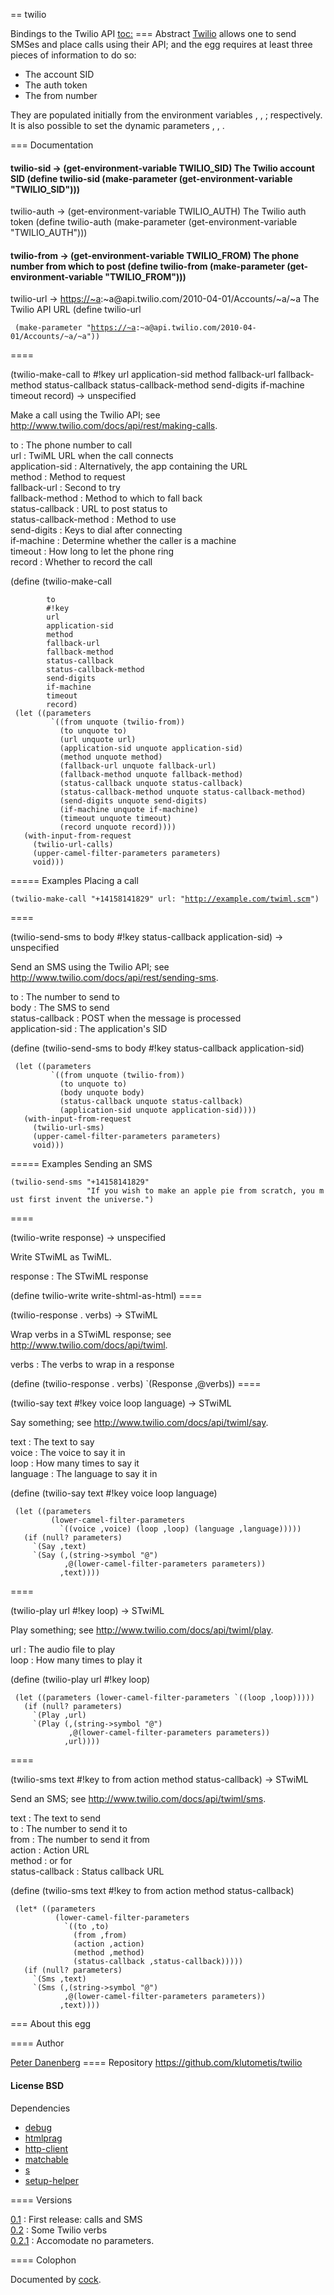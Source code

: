 == twilio

Bindings to the Twilio API
[[toc:]]
=== Abstract
[[http://www.twilio.com/|Twilio]] allows one to send SMSes and
place calls using their API; and the {{twilio}} egg requires at least three
pieces of information to do so:

* The account SID
* The auth token
* The from number

They are populated initially from the environment
variables {{TWILIO_SID}}, {{TWILIO_AUTH}}, {{TWILIO_FROM}};
respectively. It is also possible to set the dynamic
parameters {{twilio-sid}}, {{twilio-auth}}, {{twilio-from}}.


=== Documentation
==== {{twilio-sid}}
<parameter>twilio-sid → (get-environment-variable TWILIO_SID)</parameter>
The Twilio account SID
<enscript highlight="scheme">(define twilio-sid (make-parameter (get-environment-variable "TWILIO_SID")))
</enscript>
==== {{twilio-auth}}
<parameter>twilio-auth → (get-environment-variable TWILIO_AUTH)</parameter>
The Twilio auth token
<enscript highlight="scheme">(define twilio-auth (make-parameter (get-environment-variable "TWILIO_AUTH")))
</enscript>
==== {{twilio-from}}
<parameter>twilio-from → (get-environment-variable TWILIO_FROM)</parameter>
The phone number from which to post
<enscript highlight="scheme">(define twilio-from (make-parameter (get-environment-variable "TWILIO_FROM")))
</enscript>
==== {{twilio-url}}
<parameter>twilio-url → https://~a:~a@api.twilio.com/2010-04-01/Accounts/~a/~a</parameter>
The Twilio API URL
<enscript highlight="scheme">(define twilio-url
  (make-parameter "https://~a:~a@api.twilio.com/2010-04-01/Accounts/~a/~a"))
</enscript>
==== {{twilio-make-call}}
<procedure>(twilio-make-call to #!key url application-sid method fallback-url fallback-method status-callback status-callback-method send-digits if-machine timeout record) → unspecified</procedure>
Make a call using the Twilio API; see [[http://www.twilio.com/docs/api/rest/making-calls]].
; to : The phone number to call
; url : TwiML URL when the call connects
; application-sid : Alternatively, the app containing the URL
; method : Method to request {{url}}
; fallback-url : Second {{url}} to try
; fallback-method : Method to which to fall back
; status-callback : URL to post status to
; status-callback-method : Method to use
; send-digits : Keys to dial after connecting
; if-machine : Determine whether the caller is a machine
; timeout : How long to let the phone ring
; record : Whether to record the call
<enscript highlight="scheme">(define (twilio-make-call
         to
         #!key
         url
         application-sid
         method
         fallback-url
         fallback-method
         status-callback
         status-callback-method
         send-digits
         if-machine
         timeout
         record)
  (let ((parameters
          `((from unquote (twilio-from))
            (to unquote to)
            (url unquote url)
            (application-sid unquote application-sid)
            (method unquote method)
            (fallback-url unquote fallback-url)
            (fallback-method unquote fallback-method)
            (status-callback unquote status-callback)
            (status-callback-method unquote status-callback-method)
            (send-digits unquote send-digits)
            (if-machine unquote if-machine)
            (timeout unquote timeout)
            (record unquote record))))
    (with-input-from-request
      (twilio-url-calls)
      (upper-camel-filter-parameters parameters)
      void)))
</enscript>
===== Examples
Placing a call
 (twilio-make-call "+14158141829" url: "http://example.com/twiml.scm")
==== {{twilio-send-sms}}
<procedure>(twilio-send-sms to body #!key status-callback application-sid) → unspecified</procedure>
Send an SMS using the Twilio API; see [[http://www.twilio.com/docs/api/rest/sending-sms]].
; to : The number to send to
; body : The SMS to send
; status-callback : POST when the message is processed
; application-sid : The application's SID
<enscript highlight="scheme">(define (twilio-send-sms to body #!key status-callback application-sid)
  (let ((parameters
          `((from unquote (twilio-from))
            (to unquote to)
            (body unquote body)
            (status-callback unquote status-callback)
            (application-sid unquote application-sid))))
    (with-input-from-request
      (twilio-url-sms)
      (upper-camel-filter-parameters parameters)
      void)))
</enscript>
===== Examples
Sending an SMS
 (twilio-send-sms "+14158141829"
                  "If you wish to make an apple pie from scratch, you must first invent the universe.")
==== {{twilio-write}}
<procedure>(twilio-write response) → unspecified</procedure>
Write STwiML as TwiML.
; response : The STwiML response
<enscript highlight="scheme">(define twilio-write write-shtml-as-html)
</enscript>
==== {{twilio-response}}
<procedure>(twilio-response . verbs) → STwiML</procedure>
Wrap verbs in a STwiML response; see [[http://www.twilio.com/docs/api/twiml]].
; verbs : The verbs to wrap in a response
<enscript highlight="scheme">(define (twilio-response . verbs) `(Response ,@verbs))
</enscript>
==== {{twilio-say}}
<procedure>(twilio-say text #!key voice loop language) → STwiML</procedure>
Say something; see [[http://www.twilio.com/docs/api/twiml/say]].
; text : The text to say
; voice : The voice to say it in
; loop : How many times to say it
; language : The language to say it in
<enscript highlight="scheme">(define (twilio-say text #!key voice loop language)
  (let ((parameters
          (lower-camel-filter-parameters
            `((voice ,voice) (loop ,loop) (language ,language)))))
    (if (null? parameters)
      `(Say ,text)
      `(Say (,(string->symbol "@")
             ,@(lower-camel-filter-parameters parameters))
            ,text))))
</enscript>
==== {{twilio-play}}
<procedure>(twilio-play url #!key loop) → STwiML</procedure>
Play something; see [[http://www.twilio.com/docs/api/twiml/play]].
; url : The audio file to play
; loop : How many times to play it
<enscript highlight="scheme">(define (twilio-play url #!key loop)
  (let ((parameters (lower-camel-filter-parameters `((loop ,loop)))))
    (if (null? parameters)
      `(Play ,url)
      `(Play (,(string->symbol "@")
              ,@(lower-camel-filter-parameters parameters))
             ,url))))
</enscript>
==== {{twilio-sms}}
<procedure>(twilio-sms text #!key to from action method status-callback) → STwiML</procedure>
Send an SMS; see [[http://www.twilio.com/docs/api/twiml/sms]].
; text : The text to send
; to : The number to send it to
; from : The number to send it from
; action : Action URL
; method : {{POST}} or {{GET}} for {{action}}
; status-callback : Status callback URL
<enscript highlight="scheme">(define (twilio-sms text #!key to from action method status-callback)
  (let* ((parameters
           (lower-camel-filter-parameters
             `((to ,to)
               (from ,from)
               (action ,action)
               (method ,method)
               (status-callback ,status-callback)))))
    (if (null? parameters)
      `(Sms ,text)
      `(Sms (,(string->symbol "@")
             ,@(lower-camel-filter-parameters parameters))
            ,text))))
</enscript>
=== About this egg

==== Author

[[/users/klutometis|Peter Danenberg]]
==== Repository
[[https://github.com/klutometis/twilio]]
==== License
BSD
==== Dependencies
* [[debug]]
* [[htmlprag]]
* [[http-client]]
* [[matchable]]
* [[s]]
* [[setup-helper]]

==== Versions
; [[https://github.com/klutometis/twilio/releases/tag/0.1|0.1]] : First release: calls and SMS
; [[https://github.com/klutometis/twilio/releases/tag/0.2|0.2]] : Some Twilio verbs
; [[https://github.com/klutometis/twilio/releases/tag/0.2.1|0.2.1]] : Accomodate no parameters.
==== Colophon

Documented by [[/egg/cock|cock]].